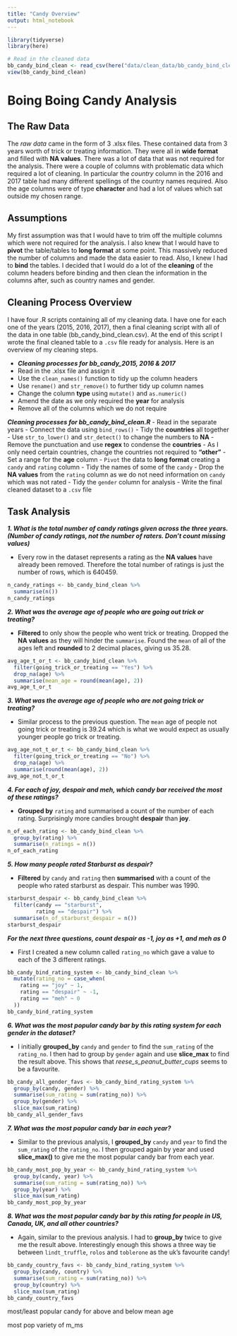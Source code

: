 ```yaml
---
title: "Candy Overview"
output: html_notebook
---
```


```r
library(tidyverse)
library(here)
```

```r
# Read in the cleaned data
bb_candy_bind_clean <- read_csv(here("data/clean_data/bb_candy_bind_clean.csv"))
view(bb_candy_bind_clean)
```

# Boing Boing Candy Analysis

## The Raw Data

The *raw data* came in the form of 3 .xlsx files. These contained data from 3 years worth of trick or treating information. They were all in __wide format__ and filled with **NA values**. There was a lot of data that was not required for the analysis. There were a couple of columns with problematic data which required a lot of cleaning. In particular the *country* column in the 2016 and 2017 table had many different spellings of the country names required. Also the age columns were of type __character__ and had a lot of values which sat outside my chosen range.

## Assumptions

My first assumption was that I would have to trim off the multiple columns which were not required for the analysis. I also knew that I would have to __pivot__ the table/tables to **long format** at some point. This massively reduced the number of columns and made the data easier to read. Also, I knew I had to __bind__ the tables. I decided that I would do a lot of the **cleaning** of the column headers before binding and then clean the information in the columns after, such as country names and gender.

## Cleaning Process Overview

I have four .R scripts containing all of my cleaning data. I have one for each one of the years (2015, 2016, 2017), then a final cleaning script with all of the data in one table (bb_candy_bind_clean.csv). At the end of this script I wrote the final cleaned table to a `.csv` file ready for analysis. Here is an overview of my cleaning steps.

- ***Cleaning processes for bb_candy_2015, 2016 & 2017***
- Read in the .xlsx file and assign it
- Use the `clean_names()` function to tidy up the column headers
- Use `rename()` and `str_remove()` to further tidy up column names
- Change the column __type__ using `mutate()` and `as.numeric()`
- Amend the date as we only required the **year** for analysis
- Remove all of the columns which we do not require

 ***Cleaning processes for bb_candy_bind_clean.R***
- Read in the separate years
- Connect the data using `bind_rows()`
- Tidy the **countries** all together
- Use `str_to_lower()` and `str_detect()` to change the numbers to __NA__
- Remove the punctuation and use __regex__ to condense the **countries**
- As I only need certain countries, change the countries not required to **"other"**
- Set a range for the **age** column
- `Pivot` the data to __long format__ creating a `candy` and `rating` column
- Tidy the names of some of the `candy`
- Drop the __NA values__ from the `rating` column as we do not need information on `candy` which was not rated
- Tidy the `gender` column for analysis
- Write the final cleaned dataset to a `.csv` file


## Task Analysis

___1. What is the total number of candy ratings given across the three years. (Number of candy ratings, not the number of raters. Don’t count missing values)___

- Every row in the dataset represents a rating as the __NA values__ have already been removed. Therefore the total number of ratings is just the number of rows, which is 640459.
```r
n_candy_ratings <- bb_candy_bind_clean %>% 
  summarise(n())
n_candy_ratings
```

___2. What was the average age of people who are going out trick or treating?___

- **Filtered** to only show the people who went trick or treating. Dropped the __NA values__ as they will hinder the `summarise`. Found the `mean` of all of the ages left and **rounded** to 2 decimal places, giving us 35.28.
```r
avg_age_t_or_t <- bb_candy_bind_clean %>% 
  filter(going_trick_or_treating == "Yes") %>% 
  drop_na(age) %>% 
  summarise(mean_age = round(mean(age), 2))
avg_age_t_or_t
```
___3. What was the average age of people who are not going trick or treating?___

- Similar process to the previous question. The `mean` age of people not going trick or treating is 39.24 which is what we would expect as usually younger people go trick or treating.
```r
avg_age_not_t_or_t <- bb_candy_bind_clean %>% 
  filter(going_trick_or_treating == "No") %>% 
  drop_na(age) %>% 
  summarise(round(mean(age), 2))
avg_age_not_t_or_t
```

___4. For each of joy, despair and meh, which candy bar received the most of these ratings?___

- **Grouped by** `rating` and summarised a count of the number of each rating. Surprisingly more candies brought __despair__ than **joy**.
```r
n_of_each_rating <- bb_candy_bind_clean %>% 
  group_by(rating) %>% 
  summarise(n_ratings = n())
n_of_each_rating
```

___5. How many people rated Starburst as despair?___

- **Filtered** by `candy` and `rating` then **summarised** with a count of the people who rated starburst as despair. This number was 1990.
```r
starburst_despair <- bb_candy_bind_clean %>% 
  filter(candy == "starburst",
         rating == "despair") %>% 
  summarise(n_of_starburst_despair = n())
starburst_despair
```

___For the next three questions, count despair as -1, joy as +1, and meh as 0___

- First I created a new column called `rating_no` which gave a value to each of the 3 different ratings. 
```r
bb_candy_bind_rating_system <- bb_candy_bind_clean %>% 
  mutate(rating_no = case_when(
    rating == "joy" ~ 1,
    rating == "despair" ~ -1,
    rating == "meh" ~ 0
  ))
bb_candy_bind_rating_system
```


___6. What was the most popular candy bar by this rating system for each gender in the dataset?___

- I initially **grouped_by** `candy` and `gender` to find the `sum_rating` of the `rating_no`. I then had to group by `gender` again and use **slice_max** to find the result above. This shows that _reese_s_peanut_butter_cups_ seems to be a favourite.
```r
bb_candy_all_gender_favs <- bb_candy_bind_rating_system %>% 
  group_by(candy, gender) %>%
  summarise(sum_rating = sum(rating_no)) %>% 
  group_by(gender) %>% 
  slice_max(sum_rating)
bb_candy_all_gender_favs
```

___7. What was the most popular candy bar in each year?___

- Similar to the previous analysis, I **grouped_by** `candy` and `year` to find the `sum_rating` of the `rating_no`. I then grouped again by year and used **slice_max()** to give me the most popular candy bar from each year.
```r
bb_candy_most_pop_by_year <- bb_candy_bind_rating_system %>% 
  group_by(candy, year) %>%
  summarise(sum_rating = sum(rating_no)) %>% 
  group_by(year) %>% 
  slice_max(sum_rating)
bb_candy_most_pop_by_year
```

___8. What was the most popular candy bar by this rating for people in US, Canada, UK, and all other countries?___

- Again, similar to the previous analysis. I had to **group_by** twice to give me the result above. Interestingly enough this shows a three way tie between `lindt_truffle`, `rolos` and `toblerone` as the uk's favourite candy!
```r
bb_candy_country_favs <- bb_candy_bind_rating_system %>% 
  group_by(candy, country) %>%
  summarise(sum_rating = sum(rating_no)) %>% 
  group_by(country) %>% 
  slice_max(sum_rating)
bb_candy_country_favs
```


most/least popular candy for above and below mean age

most pop variety of m_ms

